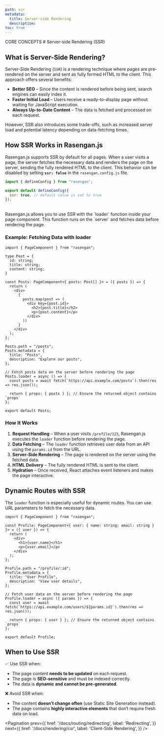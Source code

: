 ```yaml
---
path: ssr
metadata:
  title: Server-side Rendering
  description:
toc: true
---
```



<span className="text-[12px] font-mono-regular text-foreground/60">
  CORE CONCEPTS
</span>
# Server-side Rendering (SSR)

## What is Server-Side Rendering?

Server-Side Rendering (`SSR`) is a rendering technique where pages are pre-rendered on the server and sent as fully formed HTML to the client. This approach offers several benefits:

- **Better SEO** – Since the content is rendered before being sent, search engines can easily index it.
- **Faster Initial Load** – Users receive a ready-to-display page without waiting for JavaScript execution.
- **Always Up-to-Date Content** – The data is fetched and processed on each request.

However, SSR also introduces some trade-offs, such as increased server load and potential latency depending on data-fetching times.

## How SSR Works in Rasengan.js

Rasengan.js supports SSR by default for all pages. When a user visits a page, the server fetches the necessary data and renders the page on the server, sending the fully rendered HTML to the client.
This behavior can be disabled by setting **`ssr: false`** in the `rasengan.config.js` file.

```js title="rasengan.config.js" {4} showLineNumbers copy
import { defineConfig } from "rasengan";

export default defineConfig({
  ssr: true, // default value is set to true
});
```
<br />
Rasengan.js allows you to use SSR with the `loader` function inside your page component. This function runs on the `server` and fetches data before rendering the page.

### Example: Fetching Data with loader

```tsx title="profile.page.tsx" {31-35} showLineNumbers copy
import { PageComponent } from "rasengan";

type Post = {
  id: string;
  title: string;
  content: string;
}

const Posts: PageComponent<{ posts: Post[] }> = ({ posts }) => {
  return (
    <div>
      {
        posts.map(post => (
          <div key={post.id}>
            <h2>{post.title}</h2>
            <p>{post.content}</p>
          </div>
        ))
      }
    </div>
  );
};

Posts.path = "/posts";
Posts.metadata = {
  title: "Posts",
  description: "Explore our posts",
};

// Fetch posts data on the server before rendering the page
Posts.loader = async () => {
  const posts = await fetch(`https://api.example.com/posts`).then(res => res.json());

  return { props: { posts } }; // Ensure the returned object contains `props`
};

export default Posts;
```

### How It Works

1. **Request Handling** – When a user visits `/profile/123`, Rasengan.js executes the `loader` function before rendering the page.
2. **Data Fetching** – The `loader` function retrieves user data from an API using the `params.id` from the URL.
3. **Server-Side Rendering** – The page is rendered on the server using the fetched data.
4. **HTML Delivery** – The fully rendered HTML is sent to the client.
5. **Hydration** – Once received, React attaches event listeners and makes the page interactive.

## Dynamic Routes with SSR

The `loader` function is especially useful for dynamic routes. You can use URL parameters to fetch the necessary data.

```tsx title="profile.page.tsx" {19-23} showLineNumbers copy
import { PageComponent } from "rasengan";

const Profile: PageComponent<{ user: { name: string; email: string } }> = ({ user }) => {
  return (
    <div>
      <h1>{user.name}</h1>
      <p>{user.email}</p>
    </div>
  );
};

Profile.path = "/profile/:id";
Profile.metadata = {
  title: "User Profile",
  description: "View user details",
};

// Fetch user data on the server before rendering the page
Profile.loader = async ({ params }) => {
  const user = await fetch(`https://api.example.com/users/${params.id}`).then(res => res.json());

  return { props: { user } }; // Ensure the returned object contains `props`
};

export default Profile;
```

## When to Use SSR

✅ Use SSR when:
- The page content **needs to be updated** on each request.
- The page is **SEO-sensitive** and must be indexed correctly.
- The data is **dynamic and cannot be pre-generated**.

❌ Avoid SSR when:
- The content **doesn’t change often** (use Static Site Generation instead).
- The page contains **highly interactive elements** that don’t require fresh data on load.

<Pagination 
  prev={{
    href: '/docs/routing/redirecting',
    label: 'Redirecting',
  }}
  next={{
    href: '/docs/rendering/csr',
    label: 'Client-Side Rendering',
  }}
/>